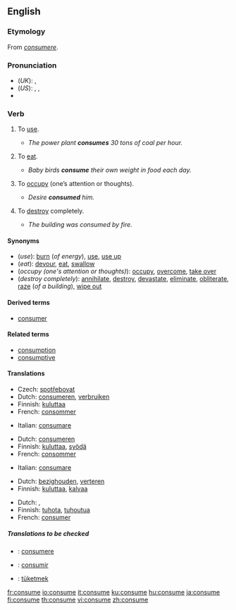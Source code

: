 ==English==

===Etymology===
From {{L.}} ''[[consumere]]''.

===Pronunciation===
*(''UK''): {{IPA|/kənˈsjuːm/}}, {{SAMPA|/k@n"sju:m/}}
*(''US''): {{AHD|kən-so͞om}}, {{IPA|/kənˈsuːm/}}, {{SAMPA|/k@n"su:m/}}
*{{audio|en-us-consume.ogg|Audio (US)}}

===Verb===
{{en-verb|consum|ing}}

# {{transitive}} To [[use]].
#* ''The power plant '''consumes''' 30 tons of coal per hour.''
# {{transitive}} To [[eat]].
#* ''Baby birds '''consume''' their own weight in food each day.''
# {{transitive}} To [[occupy]] (one’s attention or thoughts).
#* ''Desire '''consumed''' him.''
# {{transitive}} To [[destroy]] completely.
#* ''The building was consumed by fire.''

====Synonyms====
*(''use''): [[burn]] (''of energy''), [[use]], [[use up]]
*(''eat''): [[devour]], [[eat]], [[swallow]]
*(''occupy (one's attention or thoughts)''): [[occupy]], [[overcome]], [[take over]]
*(''destroy completely''): [[annihilate]], [[destroy]], [[devastate]], [[eliminate]], [[obliterate]], [[raze]] (''of a building''), [[wipe out]]

====Derived terms====
*[[consumer]]

====Related terms====
*[[consumption]]
*[[consumptive]]

====Translations====
{{trans-top|to use}}
*Czech: [[spotřebovat]]
*Dutch: [[consumeren]], [[verbruiken]]
*Finnish: [[kuluttaa]]
*French: [[consommer]]
{{trans-mid}}
*Italian: [[consumare]]
{{trans-bottom}}

{{trans-top|to eat}}
*Dutch: [[consumeren]]
*Finnish: [[kuluttaa]], [[syödä]]
*French: [[consommer]]
{{trans-mid}}
*Italian: [[consumare]]
{{trans-bottom}}

{{trans-top|to occupy}}
*Dutch: [[bezighouden]], [[verteren]]
*Finnish: [[kuluttaa]], [[kalvaa]]
{{trans-mid}}
{{trans-bottom}}

{{trans-top|to destroy completely}}
*Dutch: {{t|nl|verteren}}, {{t|nl|consumeren}}
*Finnish: [[tuhota]], [[tuhoutua]]
*French: [[consumer]]
{{trans-mid}}
{{trans-bottom}}

=====Translations to be checked=====
{{checktrans}}
*{{ttbc|Latin}}: [[consumere]]
*{{ttbc|Spanish}}: [[consumir]]
*{{ttbc|Turkish}}: [[tüketmek]]

[[fr:consume]]
[[io:consume]]
[[it:consume]]
[[ku:consume]]
[[hu:consume]]
[[ja:consume]]
[[fi:consume]]
[[th:consume]]
[[vi:consume]]
[[zh:consume]]